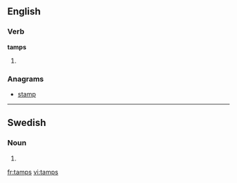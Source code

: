 ==English==

===Verb===
'''tamps'''

# {{third-person singular of|tamp}}

===Anagrams===
* [[stamp#English|stamp]]

----

==Swedish==

===Noun===
{{infl|sv|noun form}}

# {{sv-noun-form-indef-gen|tamp}}

[[fr:tamps]]
[[vi:tamps]]